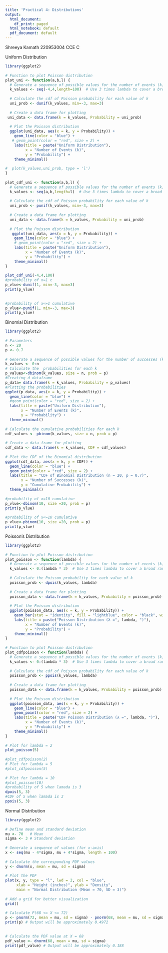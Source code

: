 ---
title: 'Practical 4: Distributions'
output:
  html_document:
    df_print: paged
  html_notebook: default
  pdf_document: default
---

Shreeya Kamath
220953004
CCE C


Uniform Distribution
```{r}
library(ggplot2) 
 
# Function to plot Poisson distribution 
plot_uni <- function(a,b,l) { 
  # Generate a sequence of possible values for the number of events (k) 
  k_values <- seq(-4,4,length=100)  # Use 3 times lambda to cover a broad range 
   
  # Calculate the cdf of Poisson probability for each value of k 
  uni_prob <- dunif(k_values, min=-3, max=3) 
   
  # Create a data frame for plotting 
 uni_data <- data.frame(k = k_values, Probability = uni_prob) 
   
  # Plot the Poisson distribution 
  ggplot(uni_data, aes(x = k, y = Probability)) + 
    geom_line(color = "blue") + 
   # geom_point(color = "red", size = 2) + 
    labs(title = paste("Uniform Distribution"), 
         x = "Number of Events (k)", 
         y = "Probability") + 
    theme_minimal() 
   
#  plot(k_values,uni_prob, type = 'l') 
} 
 
plot_cdf_uni <- function(a,b,l) { 
  # Generate a sequence of possible values for the number of events (k) 
  k_values <- seq(a,b,length=l)  # Use 3 times lambda to cover a broad range 
   
  # Calculate the cdf of Poisson probability for each value of k 
  uni_prob <- punif(k_values, min=-3, max=3) 
   
  # Create a data frame for plotting 
  uni_data <- data.frame(k = k_values, Probability = uni_prob) 
   
  # Plot the Poisson distribution
   ggplot(uni_data, aes(x = k, y = Probability)) + 
    geom_line(color = "blue") + 
    # geom_point(color = "red", size = 2) + 
    labs(title = paste("Uniform Distribution"), 
         x = "Number of Events (k)", 
         y = "Probability") + 
    theme_minimal() 
} 
 
plot_cdf_uni(-4,4,100) 
#probability of x=1 c 
p_vlue<-dunif(1, min=-3, max=3) 
print(p_vlue) 
 
 
#probability of x<=1 cumulative 
p_vlue<-punif(1, min=-3, max=3) 
print(p_vlue) 
```



Binomial Distribution
```{r}
library(ggplot2) 
 
# Parameters 
n <- 20 
p <- 0.7 
 
# Generate a sequence of possible values for the number of successes (k) 
k_values <- 0:n 
# Calculate the  probabilities for each k 
p_values<-dbinom(k_values, size = n, prob = p) 
#Creating d dataframe 
p_data= data.frame(k = k_values, Probability = p_values) 
#Plotting the probabilities 
ggplot(p_data, aes(x = k, y = Probability)) + 
  geom_line(color = "blue") + 
  #geom_point(color = "red", size = 2) + 
  labs(title = paste("Uniform Distribution"), 
       x = "Number of Events (k)", 
       y = "Probability") + 
  theme_minimal() 
 
# Calculate the cumulative probabilities for each k 
cdf_values <- pbinom(k_values, size = n, prob = p) 
 
# Create a data frame for plotting 
cdf_data <- data.frame(k = k_values, CDF = cdf_values) 
 
# Plot the CDF of the Binomial distribution 
ggplot(cdf_data, aes(x = k, y = CDF)) + 
  geom_line(color = "blue") + 
  geom_point(color = "red", size = 2) + 
  labs(title = "CDF of Binomial Distribution (n = 20, p = 0.7)", 
       x = "Number of Successes (k)", 
       y = "Cumulative Probability") + 
  theme_minimal() 
 
#probability of x=10 cumulative 
p_vlue<-dbinom(10, size =20, prob = p) 
print(p_vlue) 
 
#probability of x<=10 cumulative 
p_vlue<-pbinom(10, size =20, prob = p) 
print(p_vlue) 
```


Poisson's Distribution
```{r}
library(ggplot2) 
 
# Function to plot Poisson distribution 
plot_poisson <- function(lambda) { 
  # Generate a sequence of possible values for the number of events (k) 
  k_values <- 0:(lambda * 3)  # Use 3 times lambda to cover a broad range 
   
  # Calculate the Poisson probability for each value of k 
  poisson_prob <- dpois(k_values, lambda) 
   
  # Create a data frame for plotting 
  poisson_data <- data.frame(k = k_values, Probability = poisson_prob) 
   
  # Plot the Poisson distribution 
  ggplot(poisson_data, aes(x = k, y = Probability)) + 
    geom_bar(stat = "identity", fill = "lightblue", color = "black", width = 0.7) + 
    labs(title = paste("Poisson Distribution (λ =", lambda, ")"), 
         x = "Number of Events (k)", 
         y = "Probability") + 
    theme_minimal() 
} 
 
# Function to plot Poisson distribution 
plot_cdfpoisson <- function(lambda) { 
  # Generate a sequence of possible values for the number of events (k) 
  k_values <- 0:(lambda * 3)  # Use 3 times lambda to cover a broad range 
   
  # Calculate the cdf of Poisson probability for each value of k 
  poisson_prob <- ppois(k_values, lambda) 
   
  # Create a data frame for plotting 
  poisson_data <- data.frame(k = k_values, Probability = poisson_prob) 
   
  # Plot the Poisson distribution 
  ggplot(poisson_data, aes(x = k, y = Probability)) + 
    geom_line(color = "blue") + 
    geom_point(color = "red", size = 2) + 
    labs(title = paste("CDF Poisson Distribution (λ =", lambda, ")"), 
         x = "Number of Events (k)", 
         y = "Probability") + 
    theme_minimal() 
} 
 
# Plot for lambda = 2 
plot_poisson(5) 
 
#plot_cdfpoisson(2) 
# Plot for lambda = 5 
#plot_cdfpoisson(5) 
 
# Plot for lambda = 10 
#plot_poisson(10) 
#probability of 5 when lamada is 3 
dpois(5, 3) 
#CDF of 5 when lamada is 3 
ppois(5, 3)
```

Normal Distribution

```{r}
library(ggplot2) 
 
# Define mean and standard deviation 
mu <- 70   # Mean 
sigma <- 3 # Standard deviation 
 
# Generate a sequence of values (for x-axis) 
x <- seq(mu - 4*sigma, mu + 4*sigma, length = 100) 
 
# Calculate the corresponding PDF values 
y <- dnorm(x, mean = mu, sd = sigma) 
 
# Plot the PDF 
plot(x, y, type = "l", lwd = 2, col = "blue", 
     xlab = "Height (inches)", ylab = "Density", 
     main = "Normal Distribution (Mean = 70, SD = 3)") 
 
# Add a grid for better visualization 
grid() 
 
# Calculate P(68 <= X <= 72) 
p <- pnorm(72, mean = mu, sd = sigma) - pnorm(68, mean = mu, sd = sigma) 
print(p) # Output will be approximately 0.4972 
 
 
# Calculate the PDF value at X = 68 
pdf_value <- dnorm(68, mean = mu, sd = sigma) 
print(pdf_value) # Output will be approximately 0.188 

```



